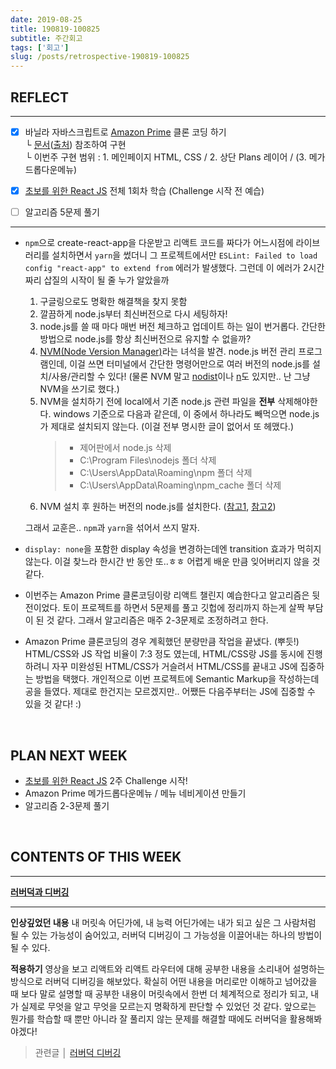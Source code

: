 ```yaml
---
date: 2019-08-25
title: 190819-100825
subtitle: 주간회고
tags: ['회고']
slug: /posts/retrospective-190819-100825
---
```


## REFLECT

---

- [x] 바닐라 자바스크립트로 [Amazon Prime](https://www.amazon.com/amazonprime/136-1021406-1450520?_encoding=UTF8&%2AVersion%2A=1&%2Aentries%2A=0) 클론 코딩 하기<br />
      └ [문서](https://docs.google.com/presentation/d/1E0HUKbGFaGpGIyZFbQ5iyX-egynVwXqfGqwl42VE1g4/edit#slide=id.g27cc25ec5b_0_4)([출처](https://github.com/code-squad/test-item-pool/blob/master/webfrontend/level4.md)) 참조하여 구현<br />
      └ 이번주 구현 범위 : 1. 메인페이지 HTML, CSS / 2. 상단 Plans 레이어 / (3. 메가드롭다운메뉴)

- [x] [초보를 위한 React JS](https://academy.nomadcoders.co/p/react-for-beginners) 전체 1회차 학습 (Challenge 시작 전 예습)

- [ ] 알고리즘 5문제 풀기

---

- `npm`으로 create-react-app을 다운받고 리액트 코드를 짜다가 어느시점에 라이브러리를 설치하면서 `yarn`을 썼더니 그 프로젝트에서만 `ESLint: Failed to load config "react-app" to extend from` 에러가 발생했다. 그런데 이 에러가 2시간짜리 삽질의 시작이 될 줄 누가 알았을까

  1.  구글링으로도 명확한 해결책을 찾지 못함
  2.  깔끔하게 node.js부터 최신버전으로 다시 세팅하자!
  3.  node.js를 쓸 때 마다 매번 버전 체크하고 업데이트 하는 일이 번거롭다.
      간단한 방법으로 node.js를 항상 최신버전으로 유지할 수 없을까?
  4.  [NVM(Node Version Manager)](https://github.com/coreybutler/nvm-windows/releases)라는 녀석을 발견.
      node.js 버전 관리 프로그램인데, 이걸 쓰면 터미널에서 간단한 명령어만으로 여러 버전의 node.js를 설치/사용/관리할 수 있다! (물론 NVM 말고 [nodist](https://github.com/nullivex/nodist/releases/tag/0.9.1)이나 [n](https://github.com/tj/n)도 있지만.. 난 그냥 NVM을 쓰기로 했다.)
  5.  NVM을 설치하기 전에 local에서 기존 node.js 관련 파일을 **전부** 삭제해야한다.
      windows 기준으로 다음과 같은데, 이 중에서 하나라도 빼먹으면 node.js가 제대로 설치되지 않는다.
      (이걸 전부 명시한 글이 없어서 또 헤맸다.)
      > - 제어판에서 node.js 삭제
      > - C:\Program Files\nodejs 폴더 삭제
      > - C:\Users\AppData\Roaming\npm 폴더 삭제
      > - C:\Users\AppData\Roaming\npm_cache 폴더 삭제
  6.  NVM 설치 후 원하는 버전의 node.js를 설치한다. ([참고1](http://kimstar.kr/8375/), [참고2](https://heropy.blog/2018/02/17/node-js-install/))

  그래서 교훈은.. `npm`과 `yarn`을 섞어서 쓰지 말자.

- `display: none`을 포함한 display 속성을 변경하는데엔 transition 효과가 먹히지 않는다. 이걸 찾느라 한시간 반 동안 또..ㅎㅎ 어렵게 배운 만큼 잊어버리지 않을 것 같다.

- 이번주는 Amazon Prime 클론코딩이랑 리액트 챌린지 예습한다고 알고리즘은 뒷전이었다. 토이 프로젝트를 하면서 5문제를 풀고 깃헙에 정리까지 하는게 살짝 부담이 된 것 같다. 그래서 알고리즘은 매주 2-3문제로 조정하려고 한다.

- Amazon Prime 클론코딩의 경우 계획했던 분량만큼 작업을 끝냈다. (뿌듯!) HTML/CSS와 JS 작업 비율이 7:3 정도 였는데, HTML/CSS랑 JS를 동시에 진행하려니 자꾸 미완성된 HTML/CSS가 거슬려서 HTML/CSS를 끝내고 JS에 집중하는 방법을 택했다.
  개인적으로 이번 프로젝트에 Semantic Markup을 작성하는데 공을 들였다. 제대로 한건지는 모르겠지만.. 어쨌든 다음주부터는 JS에 집중할 수 있을 것 같다! :)

&nbsp;

## PLAN NEXT WEEK

- [초보를 위한 React JS](https://academy.nomadcoders.co/p/react-for-beginners) 2주 Challenge 시작!
- Amazon Prime 메가드롭다운메뉴 / 메뉴 네비게이션 만들기
- 알고리즘 2-3문제 풀기

&nbsp;

## CONTENTS OF THIS WEEK

---

**[러버덕과 디버깅](https://www.youtube.com/watch?v=15EQ5C2yBFE&t=69s)**

---

**인상깊었던 내용**
내 머릿속 어딘가에, 내 능력 어딘가에는 내가 되고 싶은 그 사람처럼 될 수 있는 가능성이 숨어있고,
러버덕 디버깅이 그 가능성을 이끌어내는 하나의 방법이 될 수 있다.

**적용하기**
영상을 보고 리액트와 리액트 라우터에 대해 공부한 내용을 소리내어 설명하는 방식으로 러버덕 디버깅을 해보았다. 확실히 어떤 내용을 머리로만 이해하고 넘어갔을 때 보다 말로 설명할 때 공부한 내용이 머릿속에서 한번 더 체계적으로 정리가 되고, 내가 실제로 무엇을 알고 무엇을 모르는지 명확하게 판단할 수 있었던 것 같다. 앞으로는 뭔가를 학습할 때 뿐만 아니라 잘 풀리지 않는 문제를 해결할 때에도 러버덕을 활용해봐야겠다!

> 관련글 │ [러버덕 디버깅](https://medium.com/@codesquad_yoda/러버덕-디버깅-76c4e3fbef3c)
